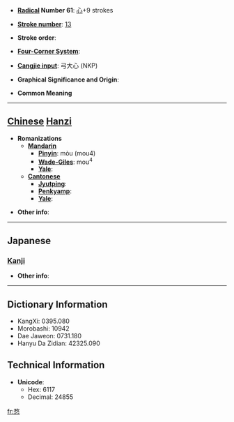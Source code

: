 * '''[[Wiktionary:Chinese radical index| Radical]] Number 61''': [[Wiktionary:Chinese radical index 心|心]]+9 strokes

* '''[[Wiktionary:Chinese total strokes index|Stroke number]]''': [[Wiktionary:Chinese total strokes index 13|13]]

* '''Stroke order''': 

* '''[[Wiktionary:Chinese four corner index|Four-Corner System]]''': 

* '''[[Wiktionary:Chinese Cangjie index|Cangjie input]]''': 弓大心 (NKP)

* '''Graphical Significance and Origin''': 

* '''Common Meaning'''

----

== [[Chinese]] [[Hanzi]] ==

* '''Romanizations'''
** '''[[Mandarin]]'''
*** '''[[Pinyin]]''': mòu (mou4)
*** '''[[Wade-Giles]]''': mou<sup>4</sup>
*** '''[[Yale]]''': 
** '''[[Cantonese]]'''
*** '''[[Jyutping]]''':
*** '''[[Penkyamp]]''': 
*** '''[[Yale]]''': 

* '''Other info''': 

----

==Japanese==
===[[Kanji]]===
{{kanji|on readings=[[ぼう]] (bō), [[も]] (mo)|kun readings=[[おろか]] (oroka), [[やぶさか]] (yabusaka)}}

* '''Other info''':  

----

== Dictionary Information ==

* KangXi: 0395.080
* Morobashi: 10942
* Dae Jaweon: 0731.180
* Hanyu Da Zidian: 42325.090

== Technical Information ==

* '''Unicode''':
** Hex: 6117
** Decimal: 24855

[[fr:愗]]